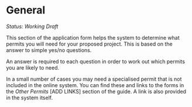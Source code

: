 # General

_Status: Working Draft_

This section of the application form helps the system to determine what permits you will need for your proposed project. This is based on the answer to simple yes/no questions.

An answer is required to each question in order to work out which permits you are likely to need.

In a small number of cases you may need a specialised permit that is not included in the online system. You can find these and links to the forms in the *Other Permits* [ADD LINKS] section of the guide. A link is also provided in the system itself.

